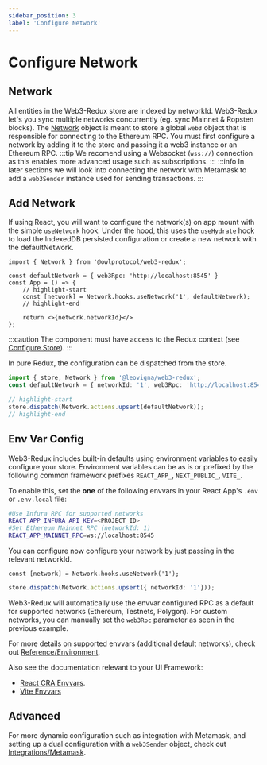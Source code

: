 ```yaml
---
sidebar_position: 3
label: 'Configure Network'
---
```



# Configure Network

## Network

All entities in the Web3-Redux store are indexed by networkId. Web3-Redux let's you sync multiple networks concurrently (eg. sync Mainnet & Ropsten blocks). The [Network](../web3-redux-reference/interfaces/Network.Network-1.md) object is meant to store a global `web3` object that is responsible for connecting to the Ethereum RPC. You must first configure a network by adding it to the store and passing it a web3 instance or an Ethereum RPC.
:::tip
We recomend using a Websocket (`wss://`) connection as this enables more advanced usage such as subscriptions.
:::
:::info
In later sections we will look into connecting the network with Metamask to add a `web3Sender` instance used for sending transactions.
:::
## Add Network


<Tabs groupId="framework">
<TabItem value="react" label="React">

If using React, you will want to configure the network(s) on app mount with the simple `useNetwork` hook. Under the hood, this uses the `useHydrate` hook to load the IndexedDB persisted configuration or create a new network with the defaultNetwork.

```tsx  title="src/App.tsx"
import { Network } from '@owlprotocol/web3-redux';

const defaultNetwork = { web3Rpc: 'http://localhost:8545' }
const App = () => {
    // highlight-start
    const [network] = Network.hooks.useNetwork('1', defaultNetwork);
    // highlight-end

    return <>{network.networkId}</>
};
```

:::caution
The component must have access to the Redux context (see [Configure Store](./2_add_store.md)).
:::

</TabItem>
<TabItem value="redux" label="Redux">

In pure Redux, the configuration can be dispatched from the store.


```typescript title="src/createNetwork.ts"
import { store, Network } from '@leovigna/web3-redux';
const defaultNetwork = { networkId: '1', web3Rpc: 'http://localhost:8545' };

// highlight-start
store.dispatch(Network.actions.upsert(defaultNetwork));
// highlight-end
```

</TabItem>
</Tabs>


## Env Var Config
Web3-Redux includes built-in defaults using environment variables to easily configure your store. Environment variables can be as is or prefixed by the following common framework prefixes `REACT_APP_`, `NEXT_PUBLIC_`, `VITE_`.

To enable this, set the **one** of the following envvars in your React App's `.env` or `.env.local` file:

```bash title=".env"
#Use Infura RPC for supported networks
REACT_APP_INFURA_API_KEY=<PROJECT_ID>
#Set Ethereum Mainnet RPC (networkId: 1)
REACT_APP_MAINNET_RPC=ws://localhost:8545
```

You can configure now configure your network by just passing in the relevant networkId.
<Tabs groupId="framework">
<TabItem value="react" label="React">

```tsx  title="src/App.tsx"
const [network] = Network.hooks.useNetwork('1');
```

</TabItem>
<TabItem value="redux" label="Redux">

```typescript title="src/createNetwork.ts"
store.dispatch(Network.actions.upsert({ networkId: '1'}));
```

</TabItem>
</Tabs>

Web3-Redux will automatically use the envvar configured RPC as a default for supported networks (Ethereum, Testnets, Polygon). For custom networks, you can manually set the `web3Rpc` parameter as seen in the previous example.

For more details on supported envvars (additional default networks), check out [Reference/Environment](../web3-redux-reference/namespaces/Environment.md).

Also see the documentation relevant to your UI Framework:
* [React CRA Envvars](https://create-react-app.dev/docs/adding-custom-environment-variables/).
* [Vite Envvars](https://vitejs.dev/guide/env-and-mode.html)

## Advanced

For more dynamic configuration such as integration with Metamask, and setting up a dual configuration with a `web3Sender` object, check out [Integrations/Metamask](../web3-redux-integrations/metamask.md).
